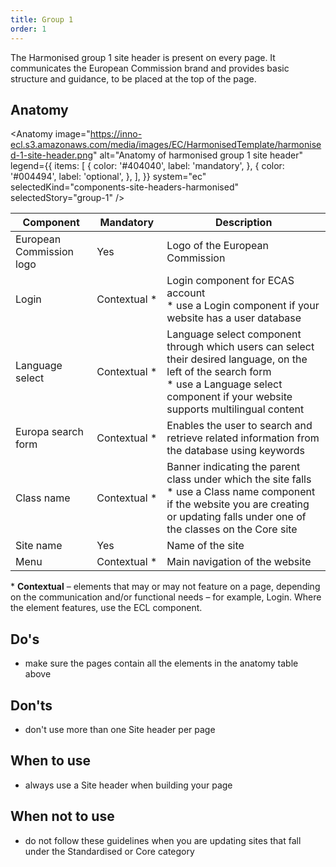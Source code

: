 ```yaml
---
title: Group 1
order: 1
---
```



<Paragraph size="lead">
  The Harmonised group 1 site header is present on every page. It communicates
  the European Commission brand and provides basic structure and guidance, to be
  placed at the top of the page.
</Paragraph>

## Anatomy

<Anatomy
  image="https://inno-ecl.s3.amazonaws.com/media/images/EC/HarmonisedTemplate/harmonised-1-site-header.png"
  alt="Anatomy of harmonised group 1 site header"
  legend={{
    items: [
      {
        color: '#404040',
        label: 'mandatory',
      },
      {
        color: '#004494',
        label: 'optional',
      },
    ],
  }}
  system="ec"
  selectedKind="components-site-headers-harmonised"
  selectedStory="group-1"
/>

| Component                                                                               | Mandatory          | Description                                                                                                                                                                                                                       |
| --------------------------------------------------------------------------------------- | ------------------ | --------------------------------------------------------------------------------------------------------------------------------------------------------------------------------------------------------------------------------- |
| European Commission logo                                                                | Yes                | Logo of the European Commission                                                                                                                                                                                                   |
| Login                                                                                   | Contextual&nbsp;\* | Login component for ECAS account<br />\* use a Login component if your website has a user database                                                                                                                                |
| Language select                                                                         | Contextual&nbsp;\* | Language select component through which users can select their desired language, on the left of the search form<br />\* use a Language select component if your website supports multilingual content                             |
| <Link to="/ec/components/forms/search-form/usage/" standalone>Europa search form</Link> | Contextual&nbsp;\* | Enables the user to search and retrieve related information from the database using keywords                                                                                                                                      |
| Class name                                                                              | Contextual&nbsp;\* | Banner indicating the parent class under which the site falls<br />\* use a Class name component if the website you are creating or updating falls under one of the classes on the <Link to="/ec/core-template/">Core site</Link> |
| Site name                                                                               | Yes                | Name of the site                                                                                                                                                                                                                  |
| <Link to="/ec/components/navigation/menu/usage/" standalone>Menu</Link>                 | Contextual&nbsp;\* | Main navigation of the website                                                                                                                                                                                                    |

<Paragraph size="s">
  * <strong>Contextual</strong> – elements that may or may not feature on a
  page, depending on the communication and/or functional needs – for example,
  Login. Where the element features, use the ECL component.
</Paragraph>

## Do's

- make sure the pages contain all the elements in the anatomy table above

## Don'ts

- don't use more than one Site header per page

## When to use

- always use a Site header when building your page

## When not to use

- do not follow these guidelines when you are updating sites that fall under the <Link to="/ec/standardised-template/">Standardised</Link> or <Link to="/ec/core-template/">Core</Link> category
